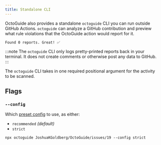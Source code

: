 ```yaml
---
title: Standalone CLI
---
```



OctoGuide also provides a standalone `octoguide` CLI you can run outside GitHub Actions.
`octoguide` can analyze a GitHub contribution and preview what rule violations that the OctoGuide action would report for it.

<PackageManagers
	args="https://github.com/JoshuaKGoldberg/OctoGuide/issues/19"
	pkg="octoguide"
	type="dlx"
/>

```plaintext
Found 0 reports. Great! ✅
```

:::note
The `octoguide` CLI only logs pretty-printed reports back in your terminal.
It does not create comments or otherwise post any data to GitHub.
:::

The `octoguide` CLI takes in one required positional argument for the activity to be scanned.

## Flags

### `--config`

Which [preset config](/configs) to use, as either:

- `recommended` _(default)_
- `strict`

```shell
npx octoguide JoshuaKGoldberg/OctoGuide/issues/19 --config strict
```
